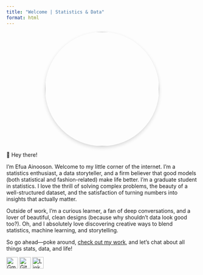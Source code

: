 ```yaml
---
title: "Welcome | Statistics & Data"
format: html
---
```



![](profile.jpg){width=300px style="border-radius: 50%; box-shadow: 0px 4px 10px rgba(0,0,0,0.15); display: block; margin: 0 auto; transition: transform 0.3s ease-in-out;"}



🌸 Hey there! 

I'm Efua Ainooson. Welcome to my little corner of the internet.
I’m a statistics enthusiast, a data storyteller, and a firm believer that good models (both statistical and fashion-related) make life better.
I’m a graduate student in statistics. I love the thrill of solving complex problems, the beauty of a well-structured dataset, and the satisfaction of turning numbers into insights that actually matter.

Outside of work, I’m a curious learner, a fan of deep conversations, and a lover of beautiful, clean designs (because why shouldn’t data look good too?). Oh, and I absolutely love discovering creative ways to blend statistics, machine learning, and storytelling.

So go ahead—poke around, [check out my work](portfolio.qmd), and let’s chat about all things stats, data, and life!


[![Gmail](https://raw.githubusercontent.com/FortAwesome/Font-Awesome/master/svgs/brands/google.svg){width=30px}](mailto:maameefuaainooson@gmail.com) 
[![GitHub](https://raw.githubusercontent.com/FortAwesome/Font-Awesome/master/svgs/brands/github.svg){width=30px}](https://github.com/Efua-Ainooson) 
[![LinkedIn](https://raw.githubusercontent.com/FortAwesome/Font-Awesome/master/svgs/brands/linkedin.svg){width=30px}](https://www.linkedin.com/in/efua-ainooson-8257a3167/)
